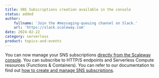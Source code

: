 ```yaml
---
title: SNS Subscriptions creation available in the console
status: added
author:
    fullname: 'Join the #messaging-queuing channel on Slack.'
    url: 'https://slack.scaleway.com'
date: 2024-02-22
category: serverless
product: topics-and-events
---
```


You can now manage your SNS subscriptions [directly from the Scaleway console](https://console.scaleway.com/messaging/protocols/). You can subscribe to HTTP/S endpoints and Serverless Compute resources (Functions & Containers). 
You can refer to our documentation to find out [how to create and manage SNS subscriptions](/topics-and-events/how-to/create-manage-subscriptions/).

